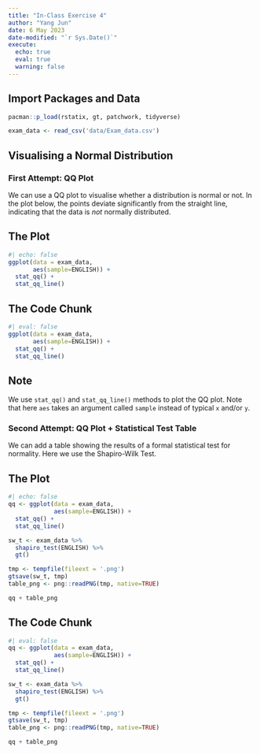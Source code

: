 ```yaml
---
title: "In-Class Exercise 4"
author: "Yang Jun"
date: 6 May 2023
date-modified: "`r Sys.Date()`"
execute:
  echo: true
  eval: true
  warning: false
---
```


## Import Packages and Data

```r
pacman::p_load(rstatix, gt, patchwork, tidyverse)
```

```r
exam_data <- read_csv('data/Exam_data.csv')
```

## Visualising a Normal Distribution

### First Attempt: QQ Plot

We can use a QQ plot to visualise whether a distribution is normal or not. In the plot below, the points deviate significantly from the straight line, indicating that the data is *not* normally distributed.

::: panel-tabset
## The Plot

```r
#| echo: false
ggplot(data = exam_data,
       aes(sample=ENGLISH)) +
  stat_qq() +
  stat_qq_line()
```

## The Code Chunk

```r
#| eval: false
ggplot(data = exam_data,
       aes(sample=ENGLISH)) +
  stat_qq() +
  stat_qq_line()
```

::: callout-note
## Note

We use `stat_qq()` and `stat_qq_line()` methods to plot the QQ plot. Note that here `aes` takes an argument called `sample` instead of typical `x` and/or `y`.
:::
:::

### Second Attempt: QQ Plot + Statistical Test Table

We can add a table showing the results of a formal statistical test for normality. Here we use the Shapiro-Wilk Test.

::: panel-tabset
## The Plot

```r
#| echo: false
qq <- ggplot(data = exam_data,
             aes(sample=ENGLISH)) +
  stat_qq() +
  stat_qq_line()

sw_t <- exam_data %>%
  shapiro_test(ENGLISH) %>%
  gt()

tmp <- tempfile(fileext = '.png')
gtsave(sw_t, tmp)
table_png <- png::readPNG(tmp, native=TRUE)

qq + table_png
```

## The Code Chunk

```r
#| eval: false
qq <- ggplot(data = exam_data,
             aes(sample=ENGLISH)) +
  stat_qq() +
  stat_qq_line()

sw_t <- exam_data %>%
  shapiro_test(ENGLISH) %>%
  gt()

tmp <- tempfile(fileext = '.png')
gtsave(sw_t, tmp)
table_png <- png::readPNG(tmp, native=TRUE)

qq + table_png
```
:::
